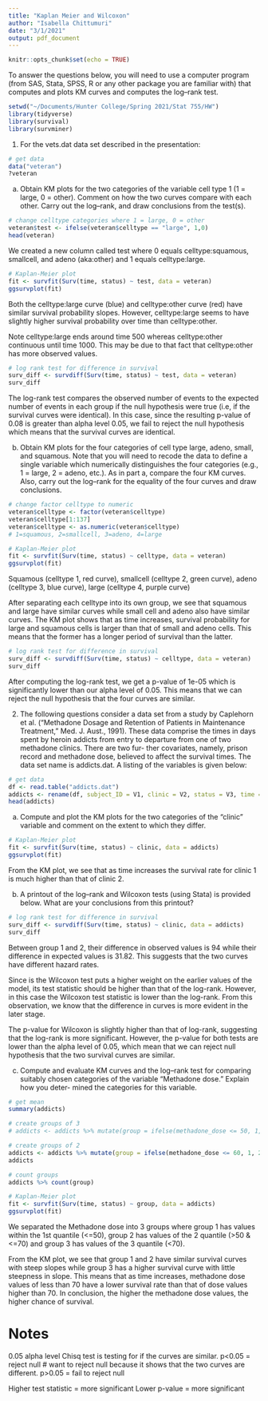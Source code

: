 ```yaml
---
title: "Kaplan Meier and Wilcoxon"
author: "Isabella Chittumuri"
date: "3/1/2021"
output: pdf_document
---
```


```r
knitr::opts_chunk$set(echo = TRUE)
```

To answer the questions below, you will need to use a computer program (from SAS, Stata, SPSS, R or any other package you are familiar with) that computes and plots KM curves and computes the log–rank test.

```r
setwd("~/Documents/Hunter College/Spring 2021/Stat 755/HW")
library(tidyverse)
library(survival)
library(survminer)
```

1. For the vets.dat data set described in the presentation:

```r
# get data
data("veteran")
?veteran
```

a. Obtain KM plots for the two categories of the variable cell type 1 (1 = large, 0 = other). Comment on how the two curves compare with each other. Carry out the log–rank, and draw conclusions from the test(s).

```r
# change celltype categories where 1 = large, 0 = other
veteran$test <- ifelse(veteran$celltype == "large", 1,0)
head(veteran)
```

We created a new column called test where 0 equals celltype:squamous, smallcell, and adeno (aka:other) and 1 equals celltype:large.

```r
# Kaplan-Meier plot
fit <- survfit(Surv(time, status) ~ test, data = veteran)
ggsurvplot(fit)  
```

Both the celltype:large curve (blue) and celltype:other curve (red) have similar survival probability slopes. However, celltype:large seems to have slightly higher survival probability over time than celltype:other. 

Note celltype:large ends around time 500 whereas celltype:other continuous until time 1000. This may be due to that fact that celltype:other has more observed values.

```r
# log rank test for difference in survival
surv_diff <- survdiff(Surv(time, status) ~ test, data = veteran)
surv_diff
```

The log-rank test compares the observed number of events to the expected number of events in each group if the null hypothesis were true (i.e, if the survival curves were identical). In this case, since the resulting p-value of 0.08 is greater than alpha level 0.05, we fail to reject the null hypothesis which means that the survival curves are identical.

b. Obtain KM plots for the four categories of cell type large, adeno, small, and squamous. Note that you will need to recode the data to define a single variable which numerically distinguishes the four categories (e.g., 1 = large, 2 = adeno, etc.). As in part a, compare the four KM curves. Also, carry out the log–rank for the equality of the four curves and draw conclusions.

```r
# change factor celltype to numeric
veteran$celltype <- factor(veteran$celltype)
veteran$celltype[1:137]
veteran$celltype <- as.numeric(veteran$celltype)
# 1=squamous, 2=smallcell, 3=adeno, 4=large
```

```r
# Kaplan-Meier plot
fit <- survfit(Surv(time, status) ~ celltype, data = veteran)
ggsurvplot(fit)    
```

Squamous (celltype 1, red curve), smallcell (celltype 2, green curve), adeno (celltype 3, blue curve), large (celltype 4, purple curve)

After separating each celltype into its own group, we see that squamous and large have similar curves while small cell and adeno also have similar curves. The KM plot shows that as time increases, survival probability for large and squamous cells is larger than that of small and adeno cells. This means that the former has a longer period of survival than the latter.

```r
# log rank test for difference in survival
surv_diff <- survdiff(Surv(time, status) ~ celltype, data = veteran)
surv_diff
```

After computing the log-rank test, we get a p-value of 1e-05 which is significantly lower than our alpha level of 0.05. This means that we can reject the null hypothesis that the four curves are similar.

2. The following questions consider a data set from a study by Caplehorn et al. (“Methadone Dosage and Retention of Patients in Maintenance Treatment,” Med. J. Aust., 1991). These data comprise the times in days spent by heroin addicts from entry to departure from one of two methadone clinics. There are two fur- ther covariates, namely, prison record and methadone dose, believed to affect the survival times. The data set name is addicts.dat. A listing of the variables is given below:

```r
# get data
df <- read.table("addicts.dat")
addicts <- rename(df, subject_ID = V1, clinic = V2, status = V3, time = V4, prison_record = V5, methadone_dose = V6)
head(addicts)
```

a. Compute and plot the KM plots for the two categories of the “clinic” variable and comment on the extent to which they differ.

```r
# Kaplan-Meier plot
fit <- survfit(Surv(time, status) ~ clinic, data = addicts)
ggsurvplot(fit)    
```

From the KM plot, we see that as time increases the survival rate for clinic 1 is much higher than that of clinic 2.

b. A printout of the log–rank and Wilcoxon tests (using Stata) is provided below. What are your conclusions from this printout?

```r
# log rank test for difference in survival
surv_diff <- survdiff(Surv(time, status) ~ clinic, data = addicts)
surv_diff
```

Between group 1 and 2, their difference in observed values is 94 while their difference in expected values is 31.82. This suggests that the two curves have different hazard rates. 

Since is the Wilcoxon test puts a higher weight on the earlier values of the model, its test statistic should be higher than that of the log-rank. However, in this case the Wilcoxon test statistic is lower than the log-rank. From this observation, we know that the difference in curves is more evident in the later stage.

The p-value for Wilcoxon is slightly higher than that of log-rank, suggesting that the log-rank is more significant. However, the p-value for both tests are lower than the alpha level of 0.05, which mean that we can reject null hypothesis that the two survival curves are similar.

c. Compute and evaluate KM curves and the log–rank test for comparing suitably chosen categories of the variable “Methadone dose.” Explain how you deter- mined the categories for this variable.

```r
# get mean
summary(addicts)

# create groups of 3
# addicts <- addicts %>% mutate(group = ifelse(methadone_dose <= 50, 1, ifelse((methadone_dose > 50 & methadone_dose <= 70), 2, 3)))

# create groups of 2
addicts <- addicts %>% mutate(group = ifelse(methadone_dose <= 60, 1, 2))
addicts

# count groups
addicts %>% count(group)

# Kaplan-Meier plot
fit <- survfit(Surv(time, status) ~ group, data = addicts)
ggsurvplot(fit)    
```

We separated the Methadone dose into 3 groups where group 1 has values within the 1st quantile (<=50), group 2 has values of the 2 quantile (>50 & <=70) and group 3 has values of the 3 quantile (<70).

From the KM plot, we see that group 1 and 2 have similar survival curves with steep slopes while group 3 has a higher survival curve with little steepness in slope. This means that as time increases, methadone dose values of less than 70 have a lower survival rate than that of dose values higher than 70. In conclusion, the higher the methadone dose values, the higher chance of survival.

# Notes
0.05 alpha level Chisq test is testing for if the curves are similar. p<0.05 = reject null # want to reject null because it shows that the two curves are different. p>0.05 = fail to reject null

Higher test statistic = more significant
Lower p-value = more significant
